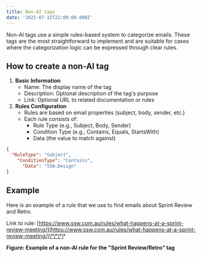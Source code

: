 ```yaml
---
title: Non-AI tags
date: '2025-07-15T22:00:00.000Z'
---
```


Non-AI tags use a simple rules-based system to categorize emails. These tags are the most straightforward to implement and are suitable for cases where the categorization logic can be expressed through clear rules.

## How to create a non-AI tag

1. **Basic Information**
   * Name: The display name of the tag
   * Description: Optional description of the tag's purpose
   * Link: Optional URL to related documentation or rules
2. **Rules Configuration**
   * Rules are based on email properties (subject, body, sender, etc.)
   * Each rule consists of:
     * Rule Type (e.g., Subject, Body, Sender)
     * Condition Type (e.g., Contains, Equals, StartsWith)
     * Data (the value to match against)

```json
{
  "RuleType": "Subject",
    "ConditionType": "Contains",
      "Data": "SSW.Design"
}
```

## Example

Here is an example of a rule that we use to find emails about Sprint Review and Retro.

Link to rule: [https://www.ssw.com.au/rules/what-happens-at-a-sprint-review-meeting/](https://www.ssw.com.au/rules/what-happens-at-a-sprint-review-meeting/)\*\*\*\*

**Figure: Example of a non-AI rule for the "Sprint Review/Retro" tag**
